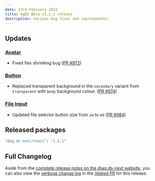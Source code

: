 ```yaml
---
date: 23rd February 2023
title: AgDS Beta v1.2.1 release
description: Various bug fixes and improvements.
---
```


## Updates

### [Avatar](/components/avatar)

- Fixed flex shrinking bug ([PR #972](https://github.com/agriculturegovau/agds-next/pull/972))

### [Button](/components/button)

- Replaced transparent background in the `secondary` variant from `transparent` with `body` background colour. ([PR #974](https://github.com/agriculturegovau/agds-next/pull/974))

### [File Input](/components/file-input)

- Updated file selector button size from `sm` to `md` ([PR #984](https://github.com/agriculturegovau/agds-next/pull/984))

## Released packages

```sh
"@ag.ds-next/react": "1.2.1"
```

## Full Changelog

Aside from the [complete release notes on the @ag.ds-next website](https://design-system.agriculture.gov.au/updates/2023-02-23), you can also view the [verbose change log](https://github.com/agriculturegovau/agds-next/pull/978) in the [related PR](https://github.com/agriculturegovau/agds-next/pull/978) for this release.
